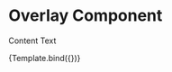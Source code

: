 

<Meta
  title="Components/UI/Overlay"
  component={Overlay}
/>

# Overlay Component
Content Text

<Canvas sourceState="shown" withSource="open">
  <Story name="Example">
    {Template.bind({})}
  </Story>
</Canvas>

<ArgsTable story="Example"/>

